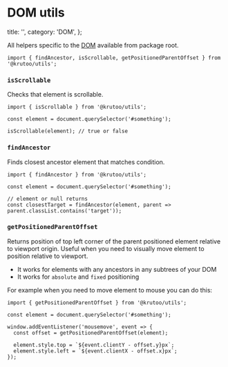 # DOM utils

  title: '',
  category: 'DOM',
};

All helpers specific to the [DOM](https://developer.mozilla.org/en-US/docs/Web/API/Document_Object_Model/Introduction) available from package root.

```tsx
import { findAncestor, isScrollable, getPositionedParentOffset } from '@krutoo/utils';
```

### `isScrollable`

Checks that element is scrollable.

```tsx
import { isScrollable } from '@krutoo/utils';

const element = document.querySelector('#something');

isScrollable(element); // true or false
```

### `findAncestor`

Finds closest ancestor element that matches condition.

```tsx
import { findAncestor } from '@krutoo/utils';

const element = document.querySelector('#something');

// element or null returns
const closestTarget = findAncestor(element, parent => parent.classList.contains('target'));
```

### `getPositionedParentOffset`

Returns position of top left corner of the parent positioned element relative to viewport origin.
Useful when you need to visually move element to position relative to viewport.

- It works for elements with any ancestors in any subtrees of your DOM
- It works for `absolute` and `fixed` positioning

For example when you need to move element to mouse you can do this:

```tsx
import { getPositionedParentOffset } from '@krutoo/utils';

const element = document.querySelector('#something');

window.addEventListener('mousemove', event => {
  const offset = getPositionedParentOffset(element);

  element.style.top = `${event.clientY - offset.y}px`;
  element.style.left = `${event.clientX - offset.x}px`;
});
```
